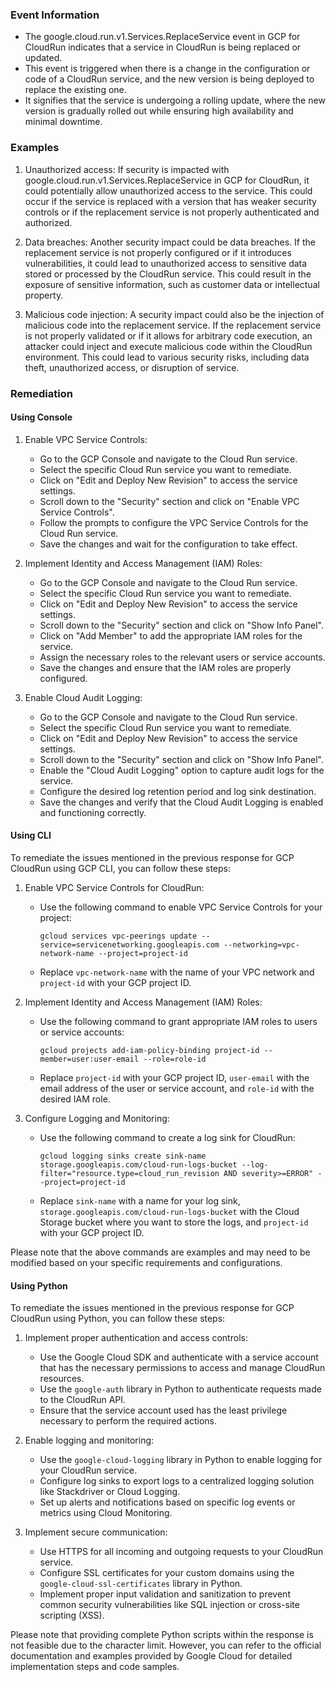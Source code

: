 
### Event Information

- The google.cloud.run.v1.Services.ReplaceService event in GCP for CloudRun indicates that a service in CloudRun is being replaced or updated.
- This event is triggered when there is a change in the configuration or code of a CloudRun service, and the new version is being deployed to replace the existing one.
- It signifies that the service is undergoing a rolling update, where the new version is gradually rolled out while ensuring high availability and minimal downtime.


### Examples

1. Unauthorized access: If security is impacted with google.cloud.run.v1.Services.ReplaceService in GCP for CloudRun, it could potentially allow unauthorized access to the service. This could occur if the service is replaced with a version that has weaker security controls or if the replacement service is not properly authenticated and authorized.

2. Data breaches: Another security impact could be data breaches. If the replacement service is not properly configured or if it introduces vulnerabilities, it could lead to unauthorized access to sensitive data stored or processed by the CloudRun service. This could result in the exposure of sensitive information, such as customer data or intellectual property.

3. Malicious code injection: A security impact could also be the injection of malicious code into the replacement service. If the replacement service is not properly validated or if it allows for arbitrary code execution, an attacker could inject and execute malicious code within the CloudRun environment. This could lead to various security risks, including data theft, unauthorized access, or disruption of service.

### Remediation

#### Using Console

1. Enable VPC Service Controls:
   - Go to the GCP Console and navigate to the Cloud Run service.
   - Select the specific Cloud Run service you want to remediate.
   - Click on "Edit and Deploy New Revision" to access the service settings.
   - Scroll down to the "Security" section and click on "Enable VPC Service Controls".
   - Follow the prompts to configure the VPC Service Controls for the Cloud Run service.
   - Save the changes and wait for the configuration to take effect.

2. Implement Identity and Access Management (IAM) Roles:
   - Go to the GCP Console and navigate to the Cloud Run service.
   - Select the specific Cloud Run service you want to remediate.
   - Click on "Edit and Deploy New Revision" to access the service settings.
   - Scroll down to the "Security" section and click on "Show Info Panel".
   - Click on "Add Member" to add the appropriate IAM roles for the service.
   - Assign the necessary roles to the relevant users or service accounts.
   - Save the changes and ensure that the IAM roles are properly configured.

3. Enable Cloud Audit Logging:
   - Go to the GCP Console and navigate to the Cloud Run service.
   - Select the specific Cloud Run service you want to remediate.
   - Click on "Edit and Deploy New Revision" to access the service settings.
   - Scroll down to the "Security" section and click on "Show Info Panel".
   - Enable the "Cloud Audit Logging" option to capture audit logs for the service.
   - Configure the desired log retention period and log sink destination.
   - Save the changes and verify that the Cloud Audit Logging is enabled and functioning correctly.

#### Using CLI

To remediate the issues mentioned in the previous response for GCP CloudRun using GCP CLI, you can follow these steps:

1. Enable VPC Service Controls for CloudRun:
   - Use the following command to enable VPC Service Controls for your project:
     ```
     gcloud services vpc-peerings update --service=servicenetworking.googleapis.com --networking=vpc-network-name --project=project-id
     ```
   - Replace `vpc-network-name` with the name of your VPC network and `project-id` with your GCP project ID.

2. Implement Identity and Access Management (IAM) Roles:
   - Use the following command to grant appropriate IAM roles to users or service accounts:
     ```
     gcloud projects add-iam-policy-binding project-id --member=user:user-email --role=role-id
     ```
   - Replace `project-id` with your GCP project ID, `user-email` with the email address of the user or service account, and `role-id` with the desired IAM role.

3. Configure Logging and Monitoring:
   - Use the following command to create a log sink for CloudRun:
     ```
     gcloud logging sinks create sink-name storage.googleapis.com/cloud-run-logs-bucket --log-filter="resource.type=cloud_run_revision AND severity>=ERROR" --project=project-id
     ```
   - Replace `sink-name` with a name for your log sink, `storage.googleapis.com/cloud-run-logs-bucket` with the Cloud Storage bucket where you want to store the logs, and `project-id` with your GCP project ID.

Please note that the above commands are examples and may need to be modified based on your specific requirements and configurations.

#### Using Python

To remediate the issues mentioned in the previous response for GCP CloudRun using Python, you can follow these steps:

1. Implement proper authentication and access controls:
   - Use the Google Cloud SDK and authenticate with a service account that has the necessary permissions to access and manage CloudRun resources.
   - Use the `google-auth` library in Python to authenticate requests made to the CloudRun API.
   - Ensure that the service account used has the least privilege necessary to perform the required actions.

2. Enable logging and monitoring:
   - Use the `google-cloud-logging` library in Python to enable logging for your CloudRun service.
   - Configure log sinks to export logs to a centralized logging solution like Stackdriver or Cloud Logging.
   - Set up alerts and notifications based on specific log events or metrics using Cloud Monitoring.

3. Implement secure communication:
   - Use HTTPS for all incoming and outgoing requests to your CloudRun service.
   - Configure SSL certificates for your custom domains using the `google-cloud-ssl-certificates` library in Python.
   - Implement proper input validation and sanitization to prevent common security vulnerabilities like SQL injection or cross-site scripting (XSS).

Please note that providing complete Python scripts within the response is not feasible due to the character limit. However, you can refer to the official documentation and examples provided by Google Cloud for detailed implementation steps and code samples.

